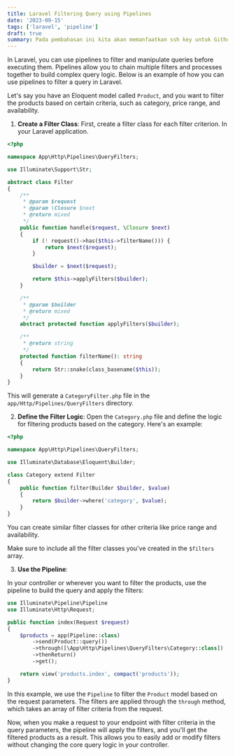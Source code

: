 ```yaml
---
title: Laravel Filtering Query using Pipelines
date: '2023-09-15'
tags: ['laravel', 'pipeline']
draft: true
summary: Pada pembahasan ini kita akan memanfaatkan ssh key untuk Github.
---
```


In Laravel, you can use pipelines to filter and manipulate queries before executing them.
Pipelines allow you to chain multiple filters and processes together to build complex query logic.
Below is an example of how you can use pipelines to filter a query in Laravel.

Let's say you have an Eloquent model called `Product`, and you want to filter the products based on certain criteria,
such as category, price range, and availability.

1. **Create a Filter Class**: First, create a filter class for each filter criterion. In your Laravel application.

```php
<?php

namespace App\Http\Pipelines\QueryFilters;

use Illuminate\Support\Str;

abstract class Filter
{
    /**
     * @param $request
     * @param \Closure $next
     * @return mixed
     */
    public function handle($request, \Closure $next)
    {
        if (! request()->has($this->filterName())) {
            return $next($request);
        }

        $builder = $next($request);

        return $this->applyFilters($builder);
    }

    /**
     * @param $builder
     * @return mixed
     */
    abstract protected function applyFilters($builder);

    /**
     * @return string
     */
    protected function filterName(): string
    {
        return Str::snake(class_basename($this));
    }
}

   ```

This will generate a `CategoryFilter.php` file in the `app/Http/Pipelines/QueryFilters` directory.

2. **Define the Filter Logic**: Open the `Category.php` file and define the logic for filtering products based on the category.
Here's an example:

```php
<?php

namespace App\Http\Pipelines\QueryFilters;

use Illuminate\Database\Eloquent\Builder;

class Category extend Filter
{
    public function filter(Builder $builder, $value)
    {
        return $builder->where('category', $value);
    }
}
   ```

You can create similar filter classes for other criteria like price range and availability.


Make sure to include all the filter classes you've created in the `$filters` array.

3. **Use the Pipeline**:

In your controller or wherever you want to filter the products, use the pipeline to build the
query and apply the filters:

```php
use Illuminate\Pipeline\Pipeline
use Illuminate\Http\Request;

public function index(Request $request)
{
    $products = app(Pipeline::class)
        ->send(Product::query())
        ->through([\App\Http\Pipelines\QueryFilters\Category::class])
        ->thenReturn()
        ->get();

    return view('products.index', compact('products'));
}
```

In this example, we use the `Pipeline` to filter the `Product` model based on the request parameters.
The filters are applied through the `through` method, which takes an array of filter criteria from the request.

Now, when you make a request to your endpoint with filter criteria in the query parameters,
the pipeline will apply the filters, and you'll get the filtered products as a result.
This allows you to easily add or modify filters without changing the core query logic in your controller.